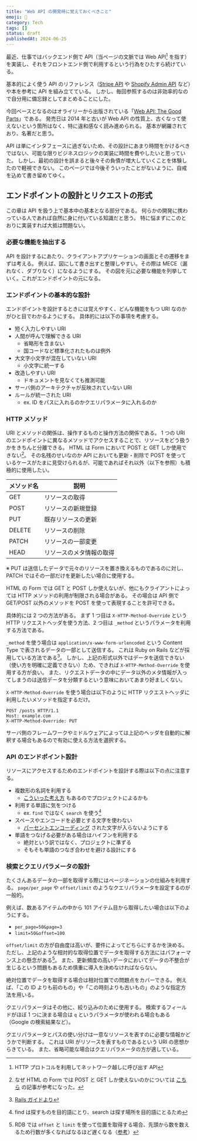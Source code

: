 ```yaml
---
title: "Web API の開発時に覚えておくべきこと"
emoji: 🔌
category: Tech
tags: []
status: draft
publishedAt: 2024-06-25
---
```


最近、仕事ではバックエンド側で API（当ページの文脈では Web API[^1] を指す）を実装し、それをフロントエンド側で利用するという行為をひたすら続けている。

[^1]: HTTP プロトコルを利用してネットワーク越しに呼び出す API

基本的によく使う API のリファレンス（[Stripe API](https://docs.stripe.com/api) や [Shopify Admin API](https://shopify.dev/docs/api/admin) など）や本を参考に API を組み立てている。
しかし、毎回参照するのは非効率的なので自分用に備忘録としてまとめることにした。

今回ベースとなるのはオライリーから出版されている「[Web API: The Good Parts](https://amzn.asia/d/4NNxZX1)」である。
発売日は 2014 年と古いが Web API の性質上、古くなって使えないという箇所はなく、特に違和感なく読み進められる。
基本が網羅されており、名著だと思う。

API は単にインタフェースに過ぎないため、その設計にあまり時間をかけるべきではない、可能な限りビジネスロジックの実装に時間を費やしたいと思っていた。
しかし、最初の設計を誤まると後々その負債が増大していくことを体験したので軽視できない。
このページでは今後そういったことがないように、自戒を込めて書き留めてゆく。

## エンドポイントの設計とリクエストの形式

この章は API を扱う上で基本中の基本となる部分である。
何らかの開発に携わっている人であれば自然に身に付いている知識だと思う。
特に悩まずにこのとおりに実装すれば大抵は問題ない。

### 必要な機能を抽出する

API を設計するにあたり、クライアントアプリケーションの画面とその遷移をまずは考える。
例えば、図にして書き出すと整理しやすい。その際は MECE（漏れなく、ダブりなく）になるようにする。
その図を元に必要な機能を列挙していく。これがエンドポイントの元になる。

### エンドポイントの基本的な設計

エンドポイントを設計するときには覚えやすく、どんな機能をもつ URI なのかがひと目でわかるようにする。
具体的には以下の事項を考慮する。

- 短く入力しやすい URI
- 人間が呼んで理解できる URI
  - 省略形を含まない
  - 国コードなど標準化されたものは例外
- 大文字小文字が混在していない URI
  - 小文字に統一する
- 改造しやすい URI
  - ドキュメントを見なくても推測可能
- サーバ側のアーキテクチャが反映されていない URI
- ルールが統一された URI
  - ex. ID をパスに入れるのかクエリパラメータに入れるのか

### HTTP メソッド

URI とメソッドの関係は、操作するものと操作方法の関係である。
1 つの URI のエンドポイントに異なるメソッドでアクセスすることで、リソースをどう扱うかをきちんと分離できる。
HTML は Form において POST と GET しか使用できない[^2]。
その名残のせいなのか API においても更新・削除で POST を使っているケースがたまに見受けられるが、可能であればそれ以外（以下を参照）も積極的に使用したい。

[^2]: なぜ HTML の Form では POST と GET しか使えないのかについては [こちら](https://blog.jxck.io/entries/2023-11-27/hixie.html) の記事が参考になった。

| メソッド名  | 説明           |
|--------|--------------|
| GET    | リソースの取得      |
| POST   | リソースの新規登録    |
| PUT    | 既存リソースの更新    |
| DELETE | リソースの削除      |
| PATCH  | リソースの一部変更    |
| HEAD   | リソースのメタ情報の取得 |

※ PUT は送信したデータで元々のリソースを置き換えるものであるのに対し、PATCH ではその一部だけを更新したい場合に使用する。

HTML の Form では GET と POST しか使えないが、他にもクライアントによっては HTTP メソッドの利用が制限される場合がある。
その場合は API 側で GET/POST 以外のメソッドを POST を使って表現することを許可できる。

具体的には 2 つの方法がある。
まず 1 つ目は `X-HTTP-Method-Override` という HTTP リクエストヘッダを使う方法、2 つ目は `_method` というパラメータを利用する方法である。

`_method` を使う場合は `application/x-www-form-urlencoded` という Content Type で表されるデータの一部として送信する。
これは Ruby on Rails などが採用している方法である[^3]。
しかし、上記の形式以外ではデータを送信できない（使い方を明確に定義できない）ため、できれば `X-HTTP-Method-Override` を使用する方が良い。
また、リクエストデータの中にデータ以外のメタ情報が入ってしまうのは送信データを分類するという意味においてあまり好ましくない。

[^3]: [Rails ガイドより](https://railsguides.jp/form_helpers.html#%E3%83%95%E3%82%A9%E3%83%BC%E3%83%A0%E3%81%AB%E3%81%8A%E3%81%91%E3%82%8Bpatch%E3%83%BBput%E3%83%BBdelete%E3%83%A1%E3%82%BD%E3%83%83%E3%83%89%E3%81%AE%E5%8B%95%E4%BD%9C)

`X-HTTP-Method-Override` を使う場合は以下のように HTTP リクエストヘッダに利用したいメソッドを指定するだけ。

```text
POST /posts HTTP/1.1
Host: example.com
X-HTTP-Method-Override: PUT
```

サーバ側のフレームワークやミドルウェアによっては上記のヘッダを自動的に解釈する場合もあるので有効に使える方法を選択する。

### API のエンドポイント設計

リソースにアクセスするためのエンドポイントを設計する際は以下の点に注意する。

- 複数形の名詞を利用する
  - [こういった考え方](https://twitter.com/ellnore_pad_267/status/1552152179246452737) もあるのでプロジェクトによるかも
- 利用する単語に気をつける
  - ex. `find` ではなく `search` を使う[^4]
- スペースやエンコードを必要とする文字を使わない
  - [パーセントエンコーディング](https://developer.mozilla.org/ja/docs/Glossary/Percent-encoding) された文字が入らないようにする
- 単語をつなげる必要がある場合はハイフンを利用する
  - 絶対という訳ではなく、プロジェクトに準ずる
  - そもそも単語のつなぎ合わせを避ける設計にする

[^4]: find は探すものを目的語にとり、search は探す場所を目的語にとるため

### 検索とクエリパラメータの設計

たくさんあるデータの一部を取得する際にはページネーションの仕組みを利用する。
`page/per_page` や `offset/limit` のようなクエリパラメータを設定するのが一般的。

例えば、数あるアイテムの中から 101 アイテム目から取得したい場合は以下のようにする。

- `per_page=50&page=3`
- `limit=50&offset=100`

`offset/limit` の方が自由度は高いが、要件によってどちらにするかを決める。
ただし、上記のような相対的な取得位置でデータを取得する方法にはパフォーマンス上の懸念がある[^5]。
また、更新頻度の高いデータにおいてデータの不整合が生じるという問題もあるため慎重に導入を決めなければならない。

[^5]: RDB では `offset` と `limit` を使って位置を取得する場合、先頭から数を数えるため行数が多くなればなるほど遅くなる（[参考](https://tech-up.hatenablog.com/entry/2019/04/03/101643)）

絶対位置でデータを取得する場合は相対位置での問題点をカバーできる。
例えば、「この ID よりも前のもの」や「この時刻よりも古いもの」のような指定方法を用いる。

クエリパラメータはその他に、絞り込みのために使用する。
検索するフィールドがほぼ 1 つに決まる場合は `q` というパラメータが使われる場合もある（Google の検索結果など）。

クエリパラメータとパスの使い分けは一意なリソースを表すのに必要な情報かどうかで判断する。
これは URI がリソースを表すものであるという URI の思想からきている。
また、省略可能な場合はクエリパラメータの方が適している。

